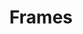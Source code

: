 ---
title: Frames
description: Frames is a drop in Self Hosted replacement for Next Image, Built with unjs/ipx
featured: true
---
